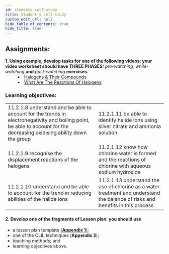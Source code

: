 ```yaml
---
id: students-self-study
title: Student's self-study
custom_edit_url: null
hide_table_of_contents: true
hide_title: true
---
```


## Assignments:

<dl>
  <dt>
    <strong>
      1. Using example, develop tasks for one of the following videos: your
      video worksheet should have THREE PHASES:
    </strong>
    <em> pre-watching, while-watching</em> <strong>and</strong> <em>
      post-watching
    </em> <strong>exercises.</strong>
  </dt>
  <dd>
    <li>
      <a href='https://youtu.be/wXingx2RokI'>
        Halogens & Their Compounds
      </a>
    </li>
    <li>
      <a href='https://youtu.be/JG8HL9BXN40'>
        What Are The Reactions Of Halogens 
      </a>
    </li>
  </dd>
</dl>

### Learning objectives:

<table>
  <tr>
    <td>
      11.2.1.8 understand and be able to account for the trends in electronegativity and boiling point, be able to account for the decreasing oxidising ability down the group
    </td>
    <td>
      11.2.1.11 be able to identify halide ions using silver nitrate and ammonia solution
    </td>
  </tr>
  <tr>
    <td>
      11.2.1.9 recognise the displacement reactions of the halogens
    </td>
    <td>
      11.2.1.12 know how chlorine water is formed and the reactions of chlorine with aqueous sodium hydroxide
    </td>
  </tr>
  <tr>
    <td>
      11.2.1.10 understand and be able to account for the trend in reducing abilities of the halide ions
    </td>
    <td>
      11.2.1.13 understand the use of chlorine as a water treatment and understand the balance of risks and benefits in this process
    </td>
  </tr>
</table>

#### 2. Develop one of the fragments of Lesson plan: you should use

- a lesson plan template [(**Appendix 1**)](../appendix/appendix-1);
- one of the CLIL techniques (**Appendix 2**);
- teaching methods; and
- learning objectives above.
